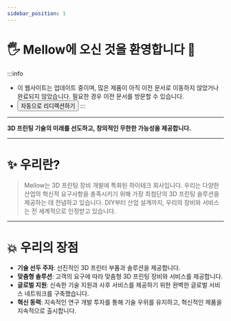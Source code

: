 ```yaml
---
sidebar_position: 1
---
```


# 🖐 Mellow에 오신 것을 환영합니다 🎉️

:::info
* 이 웹사이트는 업데이트 중이며, 많은 제품이 아직 이전 문서로 이동하지 않았거나 완료되지 않았습니다. 필요한 경우 이전 문서를 방문할 수 있습니다.
* <Button variant="contained" disableElevation href="https://mellow-old.klipper.cn/#/">자동으로 리디렉션하기</Button>
:::
---

**3D 프린팅 기술의 미래를 선도하고, 창의적인 무한한 가능성을 제공합니다.**

---

# ✨ 우리란?

> Mellow는 3D 프린팅 장비 개발에 특화된 하이테크 회사입니다.
> 우리는 다양한 산업의 혁신적 요구사항을 충족시키기 위해 가장 최첨단의 3D 프린팅 솔루션을 제공하는 데 전념하고 있습니다.
> DIY부터 산업 설계까지, 우리의 장비와 서비스는 전 세계적으로 인정받고 있습니다.

---

# 💥 우리의 장점

- **기술 선두 주자**: 선진적인 3D 프린터 부품과 솔루션을 제공합니다.
- **맞춤형 솔루션**: 고객의 요구에 따라 맞춤형 3D 프린팅 장비와 서비스를 제공합니다.
- **글로벌 지원**: 신속한 기술 지원과 사후 서비스를 제공하기 위한 완벽한 글로벌 서비스 네트워크를 구축했습니다.
- **혁신 동력**: 지속적인 연구 개발 투자를 통해 기술 우위를 유지하고, 혁신적인 제품을 지속적으로 출시합니다.